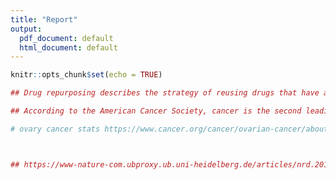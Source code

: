 ```yaml
---
title: "Report"
output:
  pdf_document: default
  html_document: default
---
```


```r
knitr::opts_chunk$set(echo = TRUE)
```

```r

## Drug repurposing describes the strategy of reusing drugs that have already been approved for other medical applications. This approach offers several advantages compared to the development and research of novel drugs. First of all, by using already approved treatments, researchers face less obstacles regarding the side effects and approval of these drugs. This is due to the fact that the safety of the drugs has already been tested and validated in prior researches. Thus, costs and legal requirements(?) can be reduced which results in a quicker development of new treatment options. (https://www-nature-com.ubproxy.ub.uni-heidelberg.de/articles/nrd.2018.168)

## According to the American Cancer Society, cancer is the second leading cause of death in the United States and a major global health problem. In addition, the progress of diagnosing and treating this disease was set back due to the coronavirus disease 2019 (COVID-19) pandemic which resulted in reduced health care capacities (https://acsjournals.onlinelibrary.wiley.com/doi/full/10.3322/caac.21654). Therefore, finding new treatment options by repurposing drugs in order to safe resources and time seems to be essential for our society. 

# ovary cancer stats https://www.cancer.org/cancer/ovarian-cancer/about/key-statistics.html



## https://www-nature-com.ubproxy.ub.uni-heidelberg.de/articles/nrd.2018.92
```


```r

```




```r

```

